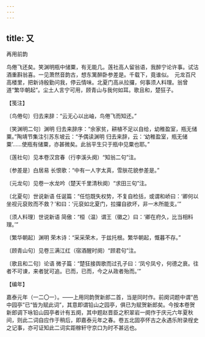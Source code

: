 ```yaml
---
---
---
```

title: 又
---



再用前韵





鸟倦飞还矣。笑渊明瓶中储粟，有无能几。莲社高人留翁语，我醉宁论许事。试沽酒重斟翁喜。一见萧然音韵古，想东篱醉卧参差是。千载下，竟谁似。　元龙百尺高楼里，把新诗殷勤问我，停云情味。北夏门高从拉攞，何事须人料理。翁曾道“繁华朝起”。尘土人言宁可用，顾青山与我何如耳。歌且和，楚狂子。





【笺注】


〔鸟倦句〕归去来辞：“云无心以出岫，鸟倦飞而知还。”

〔笑渊明二句〕渊明 归去来辞序：“余家贫，耕植不足以自给，幼稚盈室，瓶无储粟。”陶靖节集注引苏东坡云：“予偶读渊明 归去来辞，云：‘幼稚盈室，瓶无储粟’……使瓶有储粟，亦甚微矣。此翁平生只于瓶中见粟也耶。”

〔莲社句〕见本卷汉宫春（行李溪头阕）“知翁二句”注。

〔参差是〕白居易 长恨歌：“中有一人字太真，雪肤花貌参差是。”

〔元龙句〕见卷一水龙吟（楚天千里清秋阕）“求田三句”注。

〔北夏句〕世说新语 任诞篇：“任恺既失权势，不复自检括，或谓和峤曰：‘卿何以坐视元裒败而不救？’和曰：‘元裒如北夏门，拉攞自欲坏，非一木所能支。’”

〔须人料理〕世说新语 简傲：“桓（温）谓王（徽之）曰：‘卿在府久，比当相料理。’”

〔繁华朝起〕渊明 荣木诗：“采采荣木，于兹托根。繁华朝起，慨暮不存。”

〔顾青山句〕见卷三满江红（宿酒醒时阕）“顾君句”注。

〔歌且和二句〕论语 微子篇：“楚狂接舆歌而过孔子曰：‘凤兮凤兮，何德之衰。往者不可谏，来者犹可追。已而，已而，今之从政者殆而。’”





【编年】


嘉泰元年（一二〇一）。——上用同韵贺新郎二首，当是同时作。前阕词题中谓“邑中园亭”已“皆为赋此词”，其意即谓铅山之园亭，俱已为赋贺新郎矣。今按本卷贺新郎调下咏铅山园亭者计有五阕，其中题赵晋臣之积翠岩一阕作于庆元六年夏秋间，则此二词自应作于稍后，即嘉泰元年之春。卷五北固亭怀古之永遇乐附录桯史之记事，亦可证知此二词实距稼轩守京口为时不甚远也。